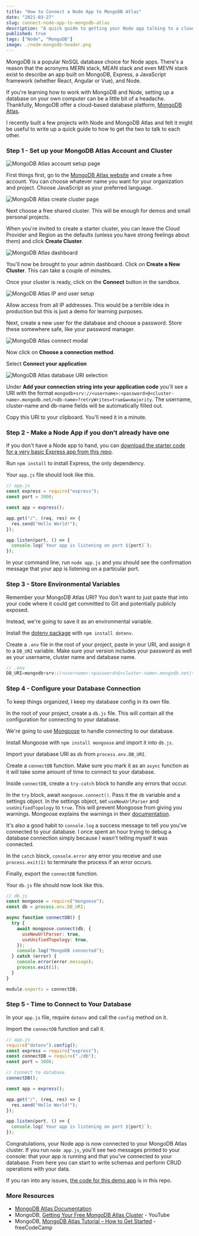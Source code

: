 ---
title: "How to Connect a Node App to MongoDB Atlas"
date: "2021-03-27"
slug: connect-node-app-to-mongodb-atlas
description: "A quick guide to getting your Node app talking to a cloud-based MongoDB database."
published: true
tags: ["Node", "MongoDB"]
image: ./node-mongodb-header.png
---

MongoDB is a popular NoSQL database choice for Node apps. There's a reason that the acronyms MERN stack, MEAN stack and even MEVN stack exist to describe an app built on MongoDB, Express, a JavaScript framework (whether React, Angular or Vue), and Node.

If you're learning how to work with MongoDB and Node, setting up a database on your own computer can be a little bit of a headache. Thankfully, MongoDB offer a cloud-based database platform, [MongoDB Atlas](https://www.mongodb.com/cloud/atlas).

I recently built a few projects with Node and MongoDB Atlas and felt it might be useful to write up a quick guide to how to get the two to talk to each other.

### Step 1 - Set up your MongoDB Atlas Account and Cluster

![MongoDB Atlas account setup page](mongodb-atlas-account-setup.png)

First things first, go to the [MongoDB Atlas website](https://www.mongodb.com/cloud/atlas) and create a free account. You can choose whatever name you want for your organization and project. Choose JavaScript as your preferred language.

![MongoDB Atlas create cluster page](mongodb-atlas-create-cluster.png)

Next choose a free shared cluster. This will be enough for demos and small personal projects.

When you're invited to create a starter cluster, you can leave the Cloud Provider and Region as the defaults (unless you have strong feelings about them) and click **Create Cluster**.

![MongoDB Atlas dashboard](mongodb-atlas-dashboard.png)

You'll now be brought to your admin dashboard. Click on **Create a New Cluster**. This can take a couple of minutes.

Once your cluster is ready, click on the **Connect** button in the sandbox.

![MongoDB Atlas IP and user setup](mongodb-atlas-ip-user.png)

Allow access from all IP addresses. This would be a terrible idea in production but this is just a demo for learning purposes.

Next, create a new user for the database and choose a password. Store these somewhere safe, like your password manager.

![MongoDB Atlas connect modal](mongodb-atlas-connect-modal.png)

Now click on **Choose a connection method**.

Select **Connect your application**

![MongoDB Atlas database URI selection](mongodb-atlas-connect-cluster.png)

Under **Add your connection string into your application code** you'll see a URI with the format `mongodb+srv://<username>:<password>@<cluster-name>.mongodb.net/<db-name>?retryWrites=true&w=majority`. The username, cluster-name and db-name fields will be automatically filled out.

Copy this URI to your clipboard. You'll need it in a minute.

### Step 2 - Make a Node App if you don't already have one

If you don't have a Node app to hand, you can [download the starter code for a very basic Express app from this repo](https://github.com/gerhynes/node-mongodb-atlas/tree/starter-code).

Run `npm install` to install Express, the only dependency.

Your `app.js` file should look like this.

```js
// app.js
const express = require("express");
const port = 3000;

const app = express();

app.get("/", (req, res) => {
  res.send("Hello World!");
});

app.listen(port, () => {
  console.log(`Your app is listening on port ${port}`);
});
```

In your command line, run `node app.js` and you should see the confirmation message that your app is listening on a particular port.

### Step 3 - Store Environmental Variables

Remember your MongoDB Atlas URI? You don't want to just paste that into your code where it could get committed to Git and potentially publicly exposed.

Instead, we're going to save it as an environmental variable.

Install the [dotenv package](https://www.npmjs.com/package/dotenv) with `npm install dotenv`.

Create a `.env` file in the root of your project, paste in your URI, and assign it to a `DB_URI` variable. Make sure your version includes your password as well as your username, cluster name and database name.

```js
// .env
DB_URI=mongodb+srv://<username>:<password>@<cluster-name>.mongodb.net/<db-name>?retryWrites=true&w=majority
```

### Step 4 - Configure your Database Connection

To keep things organized, I keep my database config in its own file.

In the root of your project, create a `db.js` file. This will contain all the configuration for connecting to your database.

We're going to use [Mongoose](https://mongoosejs.com/) to handle connecting to our database.

Install Mongoose with `npm install mongoose` and import it into `db.js`.

Import your database URI as `db` from `process.env.DB_URI`.

Create a `connectDB` function. Make sure you mark it as an `async` function as it will take some amount of time to connect to your database.

Inside `connectDB`, create a `try-catch` block to handle any errors that occur.

In the `try` block, await `mongoose.connect()`. Pass it the `db` variable and a settings object. In the settings object, set `useNewUrlParser` and `useUnifiedTopology` to `true`. This will prevent Mongoose from giving you warnings. Mongoose explains the warnings in their [documentation](https://mongoosejs.com/docs/deprecations.html).

It's also a good habit to `console.log` a success message to tell you you've connected to your database. I once spent an hour trying to debug a database connection simply because I wasn't telling myself it was connected.

In the `catch` block, `console.error` any error you receive and use `process.exit(1)` to terminate the process if an error occurs.

Finally, export the `connectDB` function.

Your `db.js` file should now look like this.

```js
// db.js
const mongoose = require("mongoose");
const db = process.env.DB_URI;

async function connectDB() {
  try {
    await mongoose.connect(db, {
      useNewUrlParser: true,
      useUnifiedTopology: true,
    });
    console.log("MongoDB connected");
  } catch (error) {
    console.error(error.message);
    process.exit(1);
  }
}

module.exports = connectDB;
```

### Step 5 - Time to Connect to Your Database

In your `app.js` file, require `dotenv` and call the `config` method on it.

Import the `connectDB` function and call it.

```js
// app.js
require("dotenv").config();
const express = require("express");
const connectDB = require("./db");
const port = 3000;

// Connect to database
connectDB();

const app = express();

app.get("/", (req, res) => {
  res.send("Hello World!");
});

app.listen(port, () => {
  console.log(`Your app is listening on port ${port}`);
});
```

Congratulations, your Node app is now connected to your MongoDB Atlas cluster. If you run `node app.js`, you'll see two messages printed to your console: that your app is running and that you've connected to your database. From here you can start to write schemas and perform CRUD operations with your data.

If you ran into any issues, [the code for this demo app](https://github.com/gerhynes/node-mongodb-atlas) is in this repo.

### More Resources

- [MongoDB Atlas Documentation](https://docs.atlas.mongodb.com/)
- MongoDB, [Getting Your Free MongoDB Atlas Cluster](https://youtu.be/rPqRyYJmx2g) - YouTube
- MongoDB, [MongoDB Atlas Tutorial – How to Get Started](https://www.freecodecamp.org/news/get-started-with-mongodb-atlas/) - freeCodeCamp
